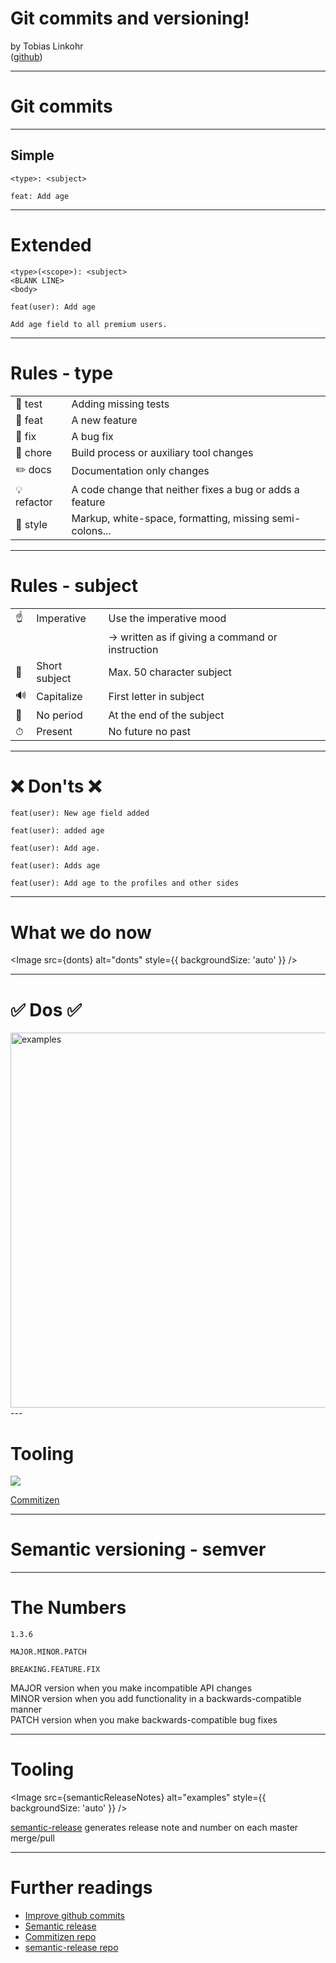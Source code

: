 


<Head>
  <title>Git commits and versioning</title>
  <meta name="author" content="Tobias Linkohr" />
</Head>

# Git commits and versioning!

by Tobias Linkohr  
([github](https://github.com/Tobi-mmt))

---

# Git commits

---

## Simple
```
<type>: <subject>
```
   
```
feat: Add age
```

---

# Extended
```
<type>(<scope>): <subject>
<BLANK LINE>
<body>
```

```
feat(user): Add age

Add age field to all premium users.
```

---

# Rules - type

|   |   |
|---|---|
|💍 test |      Adding missing tests|
|🎸 feat |      A new feature|
|🐛 fix |       A bug fix|
|🤖 chore |     Build process or auxiliary tool changes|
|✏️ docs |      Documentation only changes|
|💡 refactor |  A code change that neither fixes a bug or adds a feature|
|💄 style |     Markup, white-space, formatting, missing semi-colons...|

---

# Rules - subject

|   |   ||
|---|---|---|
| ☝️|Imperative  | Use the imperative mood |
|   || -> written as if giving a command or instruction |
| 👼| Short subject |  Max. 50 character subject |
| 🔊| Capitalize |  First letter in subject |
| 🧐| No period |   At the end of the subject|
| ⏱| Present|   No future no past|


---

# ❌ Don'ts ❌

 ``` 
 feat(user): New age field added 
 ```  
 ``` 
 feat(user): added age 
 ``` 
 ``` 
 feat(user): Add age. 
 ```  
 ```
 feat(user): Adds age  
 ```  
 ```
 feat(user): Add age to the profiles and other sides
 ```  

---

# What we do now

<Image src={donts} alt="donts" style={{ backgroundSize: 'auto' }} />

---


# ✅ Dos ✅

<img src="https://cdn-images-1.medium.com/max/800/1*Brdz1tFiRYemmgWrZgEuLA.png" alt="examples" width="600" />
---

# Tooling

<img src="https://github.com/commitizen/cz-cli/raw/master/meta/screenshots/add-commit.png" />

[Commitizen](https://github.com/commitizen/cz-cli)

---

# Semantic versioning - semver

---

# The Numbers

```
1.3.6

MAJOR.MINOR.PATCH

BREAKING.FEATURE.FIX
```

MAJOR version when you make incompatible API changes <br/>
MINOR version when you add functionality in a backwards-compatible manner<br/>
PATCH version when you make backwards-compatible bug fixes

---

# Tooling

<Image src={semanticReleaseNotes} alt="examples" style={{ backgroundSize: 'auto' }} />

[semantic-release](https://github.com/semantic-release/semantic-release) generates release note and number on each master merge/pull

---

# Further readings

- [Improve github commits](https://medium.com/@roalcantara/a-guide-to-improve-the-git-hub-flow-and-commits-messages-b495461e1115)
- [Semantic release](https://github.com/semantic-release/semantic-release)
- [Commitizen repo](https://github.com/commitizen/cz-cli)
- [semantic-release repo](https://github.com/semantic-release/semantic-release)
